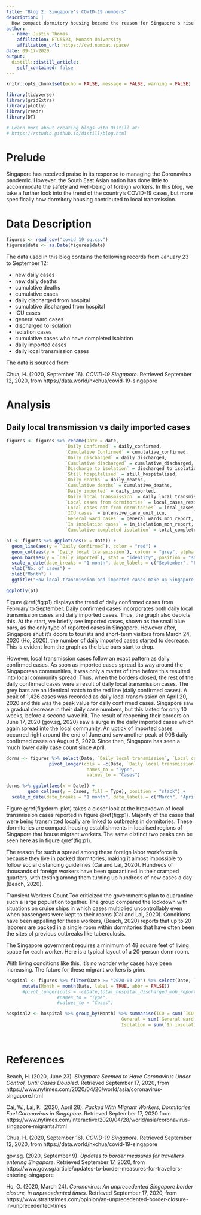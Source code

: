```yaml
---
title: "Blog 2: Singapore's COVID-19 numbers"
description: |
  How compact dormitory housing became the reason for Singapore's rise in case numbers.
author:
  - name: Justin Thomas 
    affiliation: ETC5523, Monash University
    affiliation_url: https://cwd.numbat.space/
date: 09-17-2020
output:
  distill::distill_article:
    self_contained: false
---
```


```r
knitr::opts_chunk$set(echo = FALSE, message = FALSE, warning = FALSE)

library(tidyverse)
library(gridExtra)
library(plotly)
library(readr)
library(DT)

# Learn more about creating blogs with Distill at:
# https://rstudio.github.io/distill/blog.html

```

# Prelude

Singapore has received praise in its response to managing the Coronavirus pandemic. However, the South East Asian nation has done little to accommodate the safety and well-being of foreign workers. In this blog, we take a further look into the trend of the country's COVID-19 cases, but more specifically how dormitory housing contributed to local transmission.

# Data Description

```r
figures <- read_csv("covid_19_sg.csv")
figures$date <- as.Date(figures$date)
```

The data used in this blog contains the following records from January 23 to September 12:

- new daily cases
- new daily deaths
- cumulative deaths 
- cumulative cases
- daily discharged from hospital
- cumulative discharged from hospital
- ICU cases
- general ward cases
- discharged to isolation
- isolation cases
- cumulative cases who have completed isolation
- daily imported cases
- daily local transmission cases


The data is sourced from:

Chua, H. (2020, September 16). *COVID-19 Singapore*. Retrieved September 12, 2020, from https://data.world/hxchua/covid-19-singapore


# Analysis

## Daily local transmission vs daily imported cases

```r
figures <- figures %>% rename(Date = date, 
                      `Daily Confirmed` = daily_confirmed,
                      `Cumulative Confirmed` = cumulative_confirmed,
                      `Daily discharged` = daily_discharged,
                      `Cumulative discharged` = cumulative_discharged,
                      `Discharge to isolation` = discharged_to_isolation,
                      `Still hospitalised` = still_hospitalised,
                      `Daily deaths` = daily_deaths,
                      `Cumulative deaths` = cumulative_deaths,
                      `Daily imported` = daily_imported,
                      `Daily local transmission` = daily_local_transmission,
                      `Local cases from dormitories` = local_cases_residing_in_dorms_moh_report,
                      `Local cases not from dormitories` = local_cases_not_residing_in_doms_moh_report,
                      `ICU cases` = intensive_care_unit_icu,
                      `General ward cases` = general_wards_moh_report,
                      `In insolation cases` = in_isolation_moh_report,
                      `Cumulative completed isolation` = total_completed_isolation_moh_report)
```

```r
p1 <- figures %>% ggplot(aes(x = Date)) +
  geom_line(aes(y = `Daily Confirmed`), color = "red") +
  geom_col(aes(y = `Daily local transmission`), colour = "grey", alpha = 0.8) +
  geom_bar(aes(y = `Daily imported`), stat = "identity", position = "stack", colour = "blue") +
  scale_x_date(date_breaks = "1 month", date_labels = c("September", "February", "March", "April", "May", "June", "July", "August")) +
  ylab("No. of cases") +
  xlab("Month") +
  ggtitle("How local transmission and imported cases make up Singapore's daily confirmed cases")

ggplotly(p1)
```

Figure \@ref(fig:p1) displays the trend of daily confirmed cases from February to September. 
Daily confirmed cases incorporates both daily local transmission cases and daily imported cases. Thus, the graph also depicts this. At the start, we briefly see imported cases, shown as the small blue bars, as the only type of reported cases in Singapore. However after, Singapore shut it's doors to tourists and short-term visitors from March 24, 2020 (Ho, 2020), the number of daily imported cases started to decrease. This is evident from the graph as the blue bars start to drop.

However, local transmission cases follow an exact pattern as daily confirmed cases. As soon as imported cases spread its way around the Singaporean communities, it was only a matter of time before this resulted into local community spread. Thus, when the borders closed, the rest of the daily confirmed cases were a result of daily local transmission cases. The grey bars are an identical match to the red line (daily confirmed cases). A peak of 1,426 cases was recorded as daily local transmission on April 20, 2020 and this was the peak value for daily confirmed cases. Singapore saw a gradual decrease in their daily case numbers, but this lasted for only 10 weeks, before a second wave hit. The result of reopening their borders on June 17, 2020 (gov.sg, 2020) saw a surge in the daily imported cases which again spread into the local community. An uptick of imported cases occurred right around the end of June and saw another peak of 908 daily confirmed cases on August 5, 2020. Since then, Singapore has seen a much lower daily case count since April.


```r
dorms <- figures %>% select(Date, `Daily local transmission`, `Local cases from dormitories`, `Local cases not from dormitories`) %>% 
                pivot_longer(cols = -c(Date, `Daily local transmission`),
                              names_to = "Type",
                              values_to = "Cases")
```

```r
dorms %>% ggplot(aes(x = Date)) +
        geom_col(aes(y = Cases, fill = Type), position = "stack") + 
  scale_x_date(date_breaks = "1 month", date_labels = c("March", "April", "May", "June", "July", "August", "September"))
```


Figure \@ref(fig:dorm-plot) takes a closer look at the breakdown of local transmission cases reported in figure \@ref(fig:p1). Majority of the cases that were being transmitted locally are linked to outbreaks in dormitories. These dormitories are compact housing establishments in localised regions of Singapore that house migrant workers. The same distinct two peaks can be seen here as in figure \@ref(fig:p1). 

The reason for such a spread among these foreign labor workforce is because they live in packed dormitories, making it almost impossible to follow social distancing guidelines (Cai and Lai, 2020). Hundreds of thousands of foreign workers have been quarantined in their cramped quarters, with testing among them turning up hundreds of new cases a day (Beach, 2020).

Transient Workers Count Too criticized the government’s plan to quarantine such a large population together. The group compared the lockdown with situations on cruise ships in which cases multiplied uncontrollably even when passengers were kept to their rooms (Cai and Lai, 2020). Conditions have been appalling for these workers, (Beach, 2020) reports that up to 20 laborers are packed in a single room within dormitories that have often been the sites of previous outbreaks like tuberculosis.

The Singapore government requires a minimum of 48 square feet of living space for each worker. Here is a typical layout of a 20-person dorm room.

With living conditions like this, it's no wonder why cases have been increasing. The future for these migrant workers is grim.

```r
hospital <- figures %>% filter(Date >= "2020-03-20") %>% select(Date, `ICU cases`, `General ward cases`, `In insolation cases`, total_hospital_discharged_moh_report) %>%
      mutate(Month = month(Date, label = TRUE, abbr = FALSE))
      #pivot_longer(cols = -c(Date,total_hospital_discharged_moh_report),
                   #names_to = "Type",
                   #values_to = "Cases")

hospital2 <- hospital %>% group_by(Month) %>% summarise(ICU = sum(`ICU cases`),
                                           General = sum(`General ward cases`),
                                           Isolation = sum(`In insolation cases`))

  

```



# References

Beach, H. (2020, June 23). *Singapore Seemed to Have Coronavirus Under Control, Until Cases Doubled*. Retrieved September 17, 2020, from
https://www.nytimes.com/2020/04/20/world/asia/coronavirus-singapore.html

Cai, W., Lai, K. (2020, April 28). *Packed With Migrant Workers, Dormitories Fuel Coronavirus in Singapore*. Retrieved September 17, 2020 from
https://www.nytimes.com/interactive/2020/04/28/world/asia/coronavirus-singapore-migrants.html

Chua, H. (2020, September 16). *COVID-19 Singapore*. Retrieved September 12, 2020, from https://data.world/hxchua/covid-19-singapore

gov.sg. (2020, September 9). *Updates to border measures for travellers entering Singapore*. Retrieved September 17, 2020, from
https://www.gov.sg/article/updates-to-border-measures-for-travellers-entering-singapore

Ho, G. (2020, March 24). *Coronavirus: An unprecedented Singapore border closure, in unprecedented times*. Retrieved September 17, 2020, from https://www.straitstimes.com/opinion/an-unprecedented-border-closure-in-unprecedented-times
